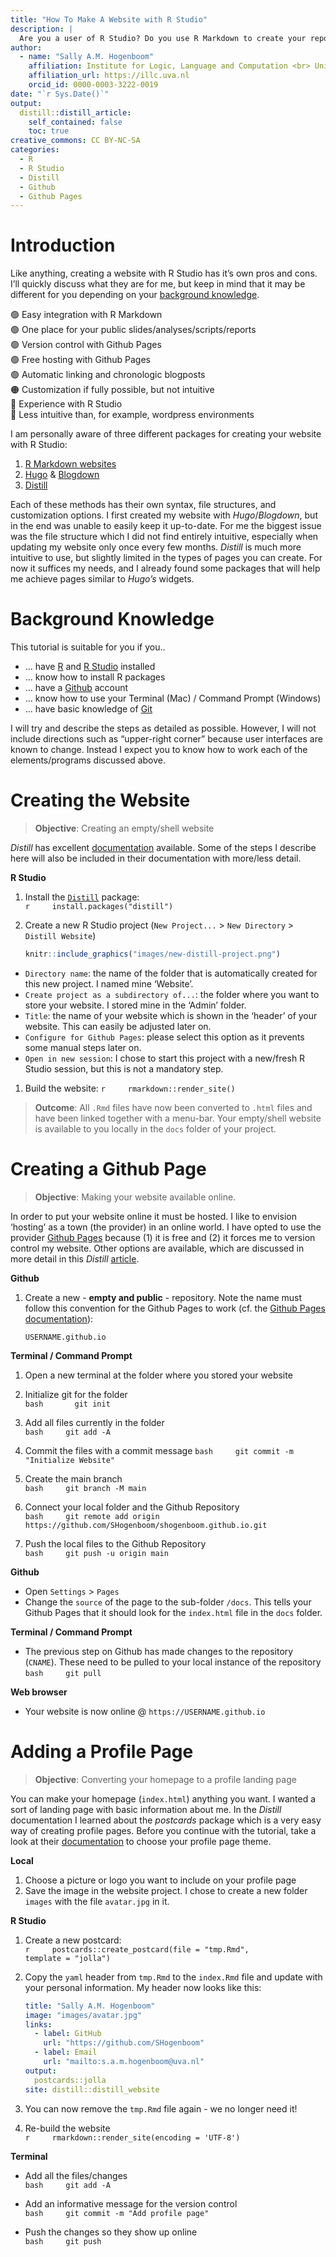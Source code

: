 ```yaml
---
title: "How To Make A Website with R Studio"
description: |
  Are you a user of R Studio? Do you use R Markdown to create your reports? If so, this tutorial is for you! I have created my website with R Studio so that I can easily add my R Markdown reports/blogposts/slides. In this post I describe (1) how to create an empty website with R Studio, (2) how to launch your website with Github Pages, and (3) how to create a profile homepage.
author:
  - name: "Sally A.M. Hogenboom"
    affiliation: Institute for Logic, Language and Computation <br> University of Amsterdam
    affiliation_url: https://illc.uva.nl
    orcid_id: 0000-0003-3222-0019
date: "`r Sys.Date()`"
output:
  distill::distill_article:
    self_contained: false
    toc: true
creative_commons: CC BY-NC-SA
categories:
  - R
  - R Studio
  - Distill
  - Github
  - Github Pages
---
```


# Introduction

Like anything, creating a website with R Studio has it's own pros and cons. I'll quickly discuss what they are for me, but keep in mind that it may be different for you depending on your [background knowledge](#background-knowledge).

🟢 Easy integration with R Markdown <br>
🟢 One place for your public slides/analyses/scripts/reports <br>
🟢 Version control with Github Pages <br>
🟢 Free hosting with Github Pages <br>
🟢 Automatic linking and chronologic blogposts <br>
🟠 Customization if fully possible, but not intuitive <br>
🔴 Experience with R Studio <br>
🔴 Less intuitive than, for example, wordpress environments <br>

I am personally aware of three different packages for creating your website with R Studio:

1. [R Markdown websites](https://rmarkdown.rstudio.com/lesson-13.html)
1. [Hugo](https://gohugo.io/) & [Blogdown](https://bookdown.org/yihui/blogdown/)
1. [Distill](https://rstudio.github.io/distill/website.html)

Each of these methods has their own syntax, file structures, and customization options. I first created my website with *Hugo*/*Blogdown*, but in the end was unable to easily keep it up-to-date. For me the biggest issue was the file structure which I did not find entirely intuitive, especially when updating my website only once every few months. *Distill* is much more intuitive to use, but slightly limited in the types of pages you can create. For now it suffices my needs, and I already found some packages that will help me achieve pages similar to *Hugo's* widgets.

# Background Knowledge {#background-knowledge}

This tutorial is suitable for you if you..

* ... have [R](https://cloud.r-project.org/) and [R Studio](https://www.rstudio.com/products/rstudio/download/#download) installed
* ... know how to install R packages
* ... have a [Github](https://github.com/) account
* ... know how to use your Terminal (Mac) / Command Prompt (Windows)
* ... have basic knowledge of [Git](https://git-scm.com/docs)

I will try and describe the steps as detailed as possible. However, I will not include directions such as "upper-right corner" because user interfaces are known to change. Instead I expect you to know how to work each of the elements/programs discussed above.

# Creating the Website

> **Objective**: Creating an empty/shell website

*Distill* has excellent [documentation](https://rstudio.github.io/distill/website.html) available. Some of the steps I describe here will also be included in their documentation with more/less detail.

**R Studio**

1. Install the [`Distill`](https://rstudio.github.io/distill/) package:  
    ```r
    install.packages("distill")
    ```
1. Create a new R Studio project 
    (`New Project...` > `New Directory` > `Distill Website`)  

    ```r
    knitr::include_graphics("images/new-distill-project.png")
    ```

  * `Directory name`: the name of the folder that is automatically created for this new project. I named mine 'Website'.
  * `Create project as a subdirectory of...`: the folder where you want to store your website. I stored mine in the 'Admin' folder.
  * `Title`: the name of your website which is shown in the 'header' of your website. This can easily be adjusted later on.
  * `Configure for Github Pages`: please select this option as it prevents some manual steps later on.
  * `Open in new session`: I chose to start this project with a new/fresh R Studio session, but this is not a mandatory step.

1. Build the website:
    ```r
    rmarkdown::render_site()
    ```

> **Outcome**: All `.Rmd` files have now been converted to `.html` files and have been linked together with a menu-bar. Your empty/shell website is available to you locally in the `docs` folder of your project.

# Creating a Github Page

> **Objective**: Making your website available online.

In order to put your website online it must be hosted. I like to envision 'hosting' as a town (the provider) in an online world. I have opted to use the provider [Github Pages](https://pages.github.com/) because (1) it is free and (2) it forces me to version control my website. Other options are available, which are discussed in more detail in this *Distill* [article](https://rstudio.github.io/distill/publish_website.html).

**Github**  

1. Create a new  - **empty and public** - repository. Note the name must follow this convention for the Github Pages to work (cf. the [Github Pages documentation](https://pages.github.com/)):

      ```
      USERNAME.github.io
      ```


**Terminal / Command Prompt**  

1. Open a new terminal at the folder where you stored your website
1. Initialize git for the folder  
      ```bash
      git init
      ```
      
1. Add all files currently in the folder  
    ```bash
    git add -A
    ```
1. Commit the files with a commit message 
    ```bash
    git commit -m "Initialize Website"
    ```
1. Create the main branch  
    ```bash
    git branch -M main
    ```
1. Connect your local folder and the Github Repository  
    ```bash
    git remote add origin https://github.com/SHogenboom/shogenboom.github.io.git
    ```
1. Push the local files to the Github Repository  
    ```bash
    git push -u origin main
    ```

**Github**  

* Open `Settings` > `Pages`
* Change the `source` of the page to the sub-folder `/docs`. This tells your Github Pages that it should look for the `index.html` file in the `docs` folder.  

**Terminal / Command Prompt**  

* The previous step on Github has made changes to the repository (`CNAME`). These need to be pulled to your local instance of the repository
    ```bash
    git pull
    ```

**Web browser**  

* Your website is now online @ `https://USERNAME.github.io`

# Adding a Profile Page

> **Objective**: Converting your homepage to a profile landing page

You can make your homepage (`index.html`) anything you want. I wanted a sort of landing page with basic information about me. In the *Distill* documentation I learned about the *postcards* package which is a very easy way of creating profile pages. Before you continue with the tutorial, take a look at their [documentation](https://github.com/seankross/postcards) to choose your profile page theme.

**Local**

1. Choose a picture or logo you want to include on your profile page
1. Save the image in the website project. I chose to create a new folder `images` with the file `avatar.jpg` in it.

**R Studio**  

1. Create a new postcard:  
    ```r
    postcards::create_postcard(file = "tmp.Rmd",
                               template = "jolla")
    ```  
    
1. Copy the `yaml` header from `tmp.Rmd` to the `index.Rmd` file and update with your personal information. My header now looks like this:  

    ```yaml
    title: "Sally A.M. Hogenboom"
    image: "images/avatar.jpg"
    links:
      - label: GitHub
        url: "https://github.com/SHogenboom"
      - label: Email
        url: "mailto:s.a.m.hogenboom@uva.nl"
    output:
      postcards::jolla
    site: distill::distill_website
    ```

1. You can now remove the `tmp.Rmd` file again - we no longer need it!
    
1. Re-build the website  
    ```r
    rmarkdown::render_site(encoding = 'UTF-8')
    ```

**Terminal**  

* Add all the files/changes  
    ```bash
    git add -A
    ```
    
* Add an informative message for the version control  
    ```bash
    git commit -m "Add profile page"
    ```
* Push the changes so they show up online  
    ```bash
    git push
    ```
    
